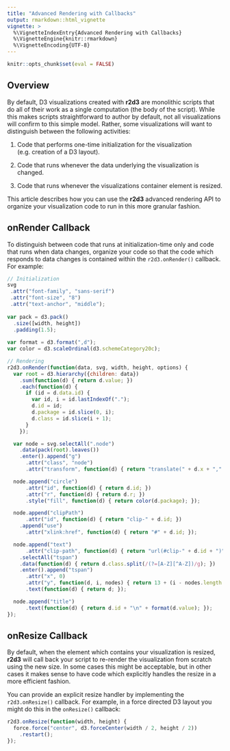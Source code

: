 ```yaml
---
title: "Advanced Rendering with Callbacks"
output: rmarkdown::html_vignette
vignette: >
  %\VignetteIndexEntry{Advanced Rendering with Callbacks}
  %\VignetteEngine{knitr::rmarkdown}
  %\VignetteEncoding{UTF-8}
---
```


```r
knitr::opts_chunk$set(eval = FALSE)
```

## Overview

By default, D3 visualizations created with **r2d3** are monolithic scripts that do all of their work as a single computation (the body of the script). While this makes scripts straightforward to author by default, not all visualizations will confirm to this simple model. Rather, some visualizations will want to distinguish between the following activities:

1) Code that performs one-time initialization for the visualization (e.g. creation of a D3 layout).

2) Code that runs whenever the data underlying the visualization is changed.

3) Code that runs whenever the visualizations container element is resized.

This article describes how you can use the **r2d3** advanced rendering API to organize your visualization code to run in this more granular fashion.

## onRender Callback

To distinguish between code that runs at initialization-time only and code that runs when data changes, organize your code so that the code which responds to data changes is contained within the `r2d3.onRender()` callback. For example:

```js
// Initialization
svg
 .attr("font-family", "sans-serif")
 .attr("font-size", "8")
 .attr("text-anchor", "middle");
    
var pack = d3.pack()
  .size([width, height])
  .padding(1.5);
    
var format = d3.format(",d");
var color = d3.scaleOrdinal(d3.schemeCategory20c);

// Rendering
r2d3.onRender(function(data, svg, width, height, options) {
  var root = d3.hierarchy({children: data})
    .sum(function(d) { return d.value; })
    .each(function(d) {
      if (id = d.data.id) {
        var id, i = id.lastIndexOf(".");
        d.id = id;
        d.package = id.slice(0, i);
        d.class = id.slice(i + 1);
      }
    });

  var node = svg.selectAll(".node")
    .data(pack(root).leaves())
    .enter().append("g")
      .attr("class", "node")
      .attr("transform", function(d) { return "translate(" + d.x + "," + d.y + ")"; });

  node.append("circle")
      .attr("id", function(d) { return d.id; })
      .attr("r", function(d) { return d.r; })
      .style("fill", function(d) { return color(d.package); });

  node.append("clipPath")
      .attr("id", function(d) { return "clip-" + d.id; })
    .append("use")
      .attr("xlink:href", function(d) { return "#" + d.id; });

  node.append("text")
      .attr("clip-path", function(d) { return "url(#clip-" + d.id + ")"; })
    .selectAll("tspan")
    .data(function(d) { return d.class.split(/(?=[A-Z][^A-Z])/g); })
    .enter().append("tspan")
      .attr("x", 0)
      .attr("y", function(d, i, nodes) { return 13 + (i - nodes.length / 2 - 0.5) * 10; })
      .text(function(d) { return d; });

  node.append("title")
      .text(function(d) { return d.id + "\n" + format(d.value); });
});
```

## onResize Callback

By default, when the element which contains your visualization is resized, **r2d3** will call back your script to re-render the visualization from scratch using the new size. In some cases this might be acceptable, but in other cases it makes sense to have code which explicitly handles the resize in a more efficient fashion.

You can provide an explicit resize handler by implementing the `r2d3.onResize()` callback. For example, in a force directed D3 layout you might do this in the `onResize()` callback:

```js
r2d3.onResize(function(width, height) {
  force.force("center", d3.forceCenter(width / 2, height / 2))
    .restart();
});
```





